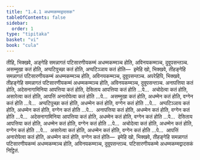 ```yaml
---
title: "1.4.1 अधम्मकम्मद्वादसक"
tableOfContents: false
sidebar:
  order: 1
type: "tipitaka"
basket: "vi"
book: "cula"
---
```



<DynamicBreadcrumb />

<Division number="37" book="cula">

<Paragraph number="180" book="cula">
तीहि, भिक्खवे, अङ्गेहि समन्नागतं पटिसारणीयकम्मं अधम्मकम्मञ्च होति, अविनयकम्मञ्च, दुवूपसन्तञ्च. असम्मुखा कतं होति, अप्पटिपुच्छा कतं होति, अप्पटिञ्ञाय कतं होति—  इमेहि खो, भिक्खवे, तीहङ्गेहि समन्नागतं पटिसारणीयकम्मं अधम्मकम्मञ्च होति, अविनयकम्मञ्च, दुवूपसन्तञ्च.
</Paragraph>

<Paragraph number="181" book="cula">
अपरेहिपि, भिक्खवे, तीहङ्गेहि समन्नागतं पटिसारणीयकम्मं अधम्मकम्मञ्च होति, अविनयकम्मञ्च, दुवूपसन्तञ्च. अनापत्तिया कतं होति, अदेसनागामिनिया आपत्तिया कतं होति, देसिताय आपत्तिया कतं होति …पे…  अचोदेत्वा कतं होति, असारेत्वा कतं होति, आपत्तिं अनारोपेत्वा कतं होति …पे…  असम्मुखा कतं होति, अधम्मेन कतं होति, वग्गेन कतं होति …पे…  अप्पटिपुच्छा कतं होति, अधम्मेन कतं होति, वग्गेन कतं होति …पे…  अप्पटिञ्ञाय कतं होति, अधम्मेन कतं होति, वग्गेन कतं होति …पे…  अनापत्तिया कतं होति, अधम्मेन कतं होति, वग्गेन कतं होति …पे…  अदेसनागामिनिया आपत्तिया कतं होति, अधम्मेन कतं होति, वग्गेन कतं होति …पे…  देसिताय आपत्तिया कतं होति, अधम्मेन कतं होति, वग्गेन कतं होति …पे…  अचोदेत्वा कतं होति, अधम्मेन कतं होति, वग्गेन कतं होति …पे…  असारेत्वा कतं होति, अधम्मेन कतं होति, वग्गेन कतं होति …पे…  आपत्तिं अनारोपेत्वा कतं होति, अधम्मेन कतं होति, वग्गेन कतं होति—  इमेहि खो, भिक्खवे, तीहङ्गेहि समन्नागतं पटिसारणीयकम्मं अधम्मकम्मञ्च होति, अविनयकम्मञ्च, दुवूपसन्तञ्च.

</Paragraph>
</Division>

<Paragraph number="182" type="center" book="cula">
पटिसारणीयकम्मे अधम्मकम्मद्वादसकं निट्ठितं.
</Paragraph>